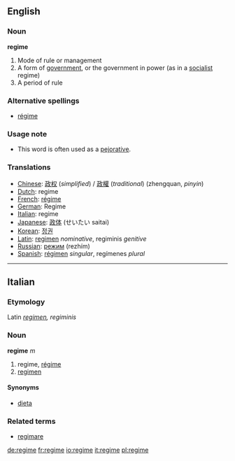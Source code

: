 ==English==

===Noun===
'''regime'''
#Mode of rule or management 
#A form of [[government]], or the government in power (as in a [[socialist]] regime)
#A period of rule
===Alternative spellings===
*[[régime]]
===Usage note===
*This word is often used as a [[pejorative]].

===Translations===
*[[Chinese]]: [[政权]] (''simplified'') / [[政權]] (''traditional'') (zhengquan, ''pinyin'')
*[[Dutch]]: regime
*[[French]]: [[régime]]
*[[German]]: Regime
*[[Italian]]: regime
*[[Japanese]]: [[政体]] (せいたい saitai)
*[[Korean]]: [[정권]]
*[[Latin]]: [[regimen]] ''nominative'', regiminis ''genitive''
*[[Russian]]: [[режим]] (rezhím) {{m}}
*[[Spanish]]: [[régimen]] ''singular'', regímenes ''plural''
----

==Italian==
===Etymology===
Latin ''[[regimen]], regiminis''
===Noun===
'''regime''' ''m''

# regime, [[régime]]
# [[regimen]]

====Synonyms====
*[[dieta]]

===Related terms===
*[[regimare]]

[[de:regime]]
[[fr:regime]]
[[io:regime]]
[[it:regime]]
[[pl:regime]]